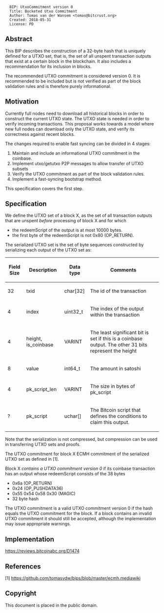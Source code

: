 <pre>
  BIP: UtxoCommitment version 0
  Title: Bucketed Utxo Commitment
  Author: Tomas van der Wansem <tomas@bitcrust.org>
  Created: 2018-05-31
  License: PD
</pre>

== Abstract ==

This BIP describes the construction of a 32-byte hash that is uniquely defined for a UTXO set, that is, the set of all 
unspent transaction outputs that exist at a certain block in the blockchain. It also includes a recommendation for its 
inclusion in blocks.

The recommended UTXO commitment is considered version 0. It is recommended to be included but is not verified as part
of the block validation rules and is therefore purely informational.

== Motivation ==

Currently full nodes need to download all historical blocks in order to construct the current UTXO state. The UTXO state 
is needed in order to verify incoming transactions. This proposal works towards a model where new full nodes can download
only the UTXO state, and verify its correctness against recent blocks.

The changes required to enable fast syncing can be divided in 4 stages:

# Maintain and include an informational UTXO commitment in the coinbase.
# Implement utxo/getutxo P2P messages to allow transfer of UTXO subsets
# Verify the UTXO commitment as part of the block validation rules.
# Implement a fast-syncing bootstrap method.

This specification covers the first step.


== Specification ==

We define the UTXO set of a block X, as the set of all transaction outputs that are unspent ''before'' processing of 
block X and for which

* the redeemScript of the output is at most 10000 bytes.
* the first byte of the redeemScript is not 0x80 (OP_RETURN).

The serialized UTXO set is the set of byte sequences constructed by serializing each output of the UTXO set as:

{|class="wikitable"
! Field Size !! Description !! Data type !! Comments
|-
| 32 || txid || char[32] || The id of the transaction
|-
| 4 || index || uint32_t || The index of the output within the transaction
|-
| 4 || height, is_coinbase || VARINT || The least significant bit is set if this is a coinbase output. The other 31 bits represent the height
|-
| 8 || value || int64_t || The amount in satoshi
|-
| 4 || pk_script_len || VARINT || The size in bytes of pk_script
|-
| ? || pk_script || uchar[] || The Bitcoin script that defines the conditions to claim this output.
|}

Note that the serialization is not compressed, but compression can be used in transferring UTXO sets and proofs.

The UTXO commitment for block X ECMH commitment of the serialized UTXO set as defined in [1].

Block X ''contains a UTXO commitment version 0'' if its coinbase transaction has an output whose redeemScript consists of the 38 bytes

* 0x6a (OP_RETURN)
* 0x24 (OP_PUSHDATA36)
* 0x55 0x54 0x58 0x30 (MAGIC)
* 32 byte hash

The UTXO commitment is a valid UTXO commitment version 0 if the hash equals the UTXO commitment for the block. If a block 
contains an invalid UTXO commitment it should still be accepted, although the implementation may issue appropriate warnings.

==Implementation==

https://reviews.bitcoinabc.org/D1474

==References==

[1] https://github.com/tomasvdw/bips/blob/master/ecmh.mediawiki

==Copyright==

This document is placed in the public domain.

